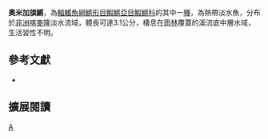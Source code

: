 {{Speciesbox 
| taxon = Aphyosemion omega
| status = NE
| status_system = IUCN3.1
| authority =  [[Sonnenberg|Sonnenberg]], 2007
| synonyms = 
}}
'''奧米加旗鱂'''，為[[輻鰭魚綱|輻鰭魚綱]][[鱂形目|鱂形目]][[鰕鱂亞目|鰕鱂亞目]][[鰕鱂科|鰕鱂科]]的其中一[[種|種]]，為熱帶淡水魚，分布於[[非洲|非洲]][[喀麥隆|喀麥隆]]淡水流域，體長可達3.1公分，棲息在[[雨林|雨林]]覆蓋的溪流底中層水域，生活習性不明。

== 參考文獻 ==
*{{FishBase_species|genus=Aphyosemion|species=omega|year=2014|month=7}}

== 擴展閱讀 ==
{{refbegin}}
{{wikispecies-inline|Aphyosemion omega|奧米加旗鱂}}
{{refend}}
{{Taxonbar|from=Q6422707}}

[[Category:旗鱂屬|A]]


{{魚類小作品}}